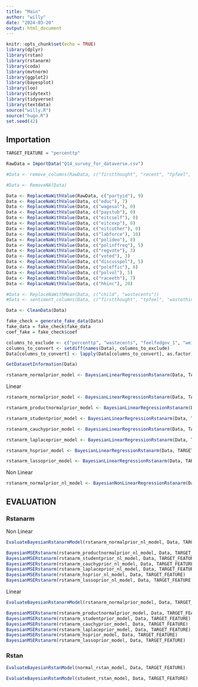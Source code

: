 ```yaml
---
title: "Main"
author: "willy"
date: "2024-03-20"
output: html_document
---
```


```r
knitr::opts_chunk$set(echo = TRUE)
library(dplyr)
library(rstan)
library(rstanarm)
library(coda)
library(mvtnorm)
library(ggplot2)
library(bayesplot)
library(loo)
library(tidytext)
library(tidyverse)
library(textdata)
source("willy.R")
source("hugo.R")
set.seed(42)
```

## Importation

```r
TARGET_FEATURE = "percenttp"

RawData = ImportData("Q14_survey_for_dataverse.csv")
```


```r
#Data <- remove_columns(RawData, c("firstthought", "recent", "tpfeel", "biggest", "paystub", "depend", "glad", "upset", "benefit", "wastethink","eitcexp", "eitcthink"))

#Data <- RemoveNA(Data)

Data <- ReplaceNaWithValue(RawData, c("partyid"), 9)
Data <- ReplaceNaWithValue(Data, c("educ"), 7)
Data <- ReplaceNaWithValue(Data, c("wagesal"), 0)
Data <- ReplaceNaWithValue(Data, c("paystub"), 0)
Data <- ReplaceNaWithValue(Data, c("eitcself"), 0)
Data <- ReplaceNaWithValue(Data, c("eitcexp"), 0)
Data <- ReplaceNaWithValue(Data, c("eitcother"), 0)
Data <- ReplaceNaWithValue(Data, c("labforce"), 10)
Data <- ReplaceNaWithValue(Data, c("polideo"), 8)
Data <- ReplaceNaWithValue(Data, c("polinffreq"), 5)
Data <- ReplaceNaWithValue(Data, c("regvote"), 3)
Data <- ReplaceNaWithValue(Data, c("voted"), 3)
Data <- ReplaceNaWithValue(Data, c("discusspol"), 5)
Data <- ReplaceNaWithValue(Data, c("poleffic"), 6)
Data <- ReplaceNaWithValue(Data, c("polvol"), 5)
Data <- ReplaceNaWithValue(Data, c("raceeth"), 7)
Data <- ReplaceNaWithValue(Data, c("hhinc"), 20)

#Data <- ReplaceNaWithMean(Data, c("child", "wastecents"))
#Data <- sentiment_columns(Data, c("firstthought", "tpfeel", "wastethink", "recent"))

Data <- CleanData(Data)

fake_check = generate_fake_data(Data)
fake_data = fake_check$fake_data
coef_fake = fake_check$coef

columns_to_exclude <- c("percenttp", "wastecents", "feelfedgov_1", "weightvec")
columns_to_convert <- setdiff(names(Data), columns_to_exclude)
Data[columns_to_convert] <- lapply(Data[columns_to_convert], as.factor)

GetDatasetInformation(Data)
```



```r
rstanarm_normalprior_model <- BayesianLinearRegressionRstanarm(Data, TARGET_FEATURE, prior = normal(location = 0), prior_intercept = normal(location = 0))
```



Linear 

```r
rstanarm_normalprior_model <- BayesianLinearRegressionRstanarm(Data, TARGET_FEATURE, prior = normal(location = 0), prior_intercept = normal(location = 0))

rstanarm_productnormalprior_model <- BayesianLinearRegressionRstanarm(Data, TARGET_FEATURE, prior = product_normal(df = 2, location = 0, scale = 1), prior_intercept = normal(location = 0))

rstanarm_studentprior_model <- BayesianLinearRegressionRstanarm(Data, TARGET_FEATURE, prior = student_t(df = 1, location = 0), prior_intercept = normal(location = 0))

rstanarm_cauchyprior_model <- BayesianLinearRegressionRstanarm(Data, TARGET_FEATURE, prior = cauchy(location = 0), prior_intercept = normal(location = 0))

rstanarm_laplaceprior_model <- BayesianLinearRegressionRstanarm(Data, TARGET_FEATURE, prior = laplace(location = 0), prior_intercept = normal(location = 0))

rstanarm_hsprior_model <- BayesianLinearRegressionRstanarm(Data, TARGET_FEATURE, prior = hs(df = 1, global_df = 1, global_scale = 0.01, slab_df = 4, slab_scale = 2.5), prior_intercept = normal(location = 0))

rstanarm_lassoprior_model <- BayesianLinearRegressionRstanarm(Data, TARGET_FEATURE, prior = lasso(df = 1, location = 0), prior_intercept = normal(location = 0))

```

Non Linear

```r
rstanarm_normalprior_nl_model <- BayesianNonLinearRegressionRstanarm(Data, TARGET_FEATURE, prior = normal(location = 0), prior_intercept = normal(location = 0), iter = 200, chain = 4)
```

## EVALUATION

### Rstanarm

Non Linear

```r
EvaluateBayesianRstanarmModel(rstanarm_normalprior_nl_model, Data, TARGET_FEATURE)
```

```r
BayesianMSERstanarm(rstanarm_productnormalprior_nl_model, Data, TARGET_FEATURE)
BayesianMSERstanarm(rstanarm_studentprior_nl_model, Data, TARGET_FEATURE)
BayesianMSERstanarm(rstanarm_cauchyprior_nl_model, Data, TARGET_FEATURE)
BayesianMSERstanarm(rstanarm_laplaceprior_nl_model, Data, TARGET_FEATURE)
BayesianMSERstanarm(rstanarm_hsprior_nl_model, Data, TARGET_FEATURE)
BayesianMSERstanarm(rstanarm_lassoprior_nl_model, Data, TARGET_FEATURE)
```

Linear

```r
EvaluateBayesianRstanarmModel(rstanarm_normalprior_model, Data, TARGET_FEATURE)
```

```r
BayesianMSERstanarm(rstanarm_productnormalprior_model, Data, TARGET_FEATURE)
BayesianMSERstanarm(rstanarm_studentprior_model, Data, TARGET_FEATURE)
BayesianMSERstanarm(rstanarm_cauchyprior_model, Data, TARGET_FEATURE)
BayesianMSERstanarm(rstanarm_laplaceprior_model, Data, TARGET_FEATURE)
BayesianMSERstanarm(rstanarm_hsprior_model, Data, TARGET_FEATURE)
BayesianMSERstanarm(rstanarm_lassoprior_model, Data, TARGET_FEATURE)
```

### Rstan

```r
EvaluateBayesianRstanModel(normal_rstan_model, Data, TARGET_FEATURE)
```

```r
EvaluateBayesianRstanModel(student_rstan_model, Data, TARGET_FEATURE)
```

